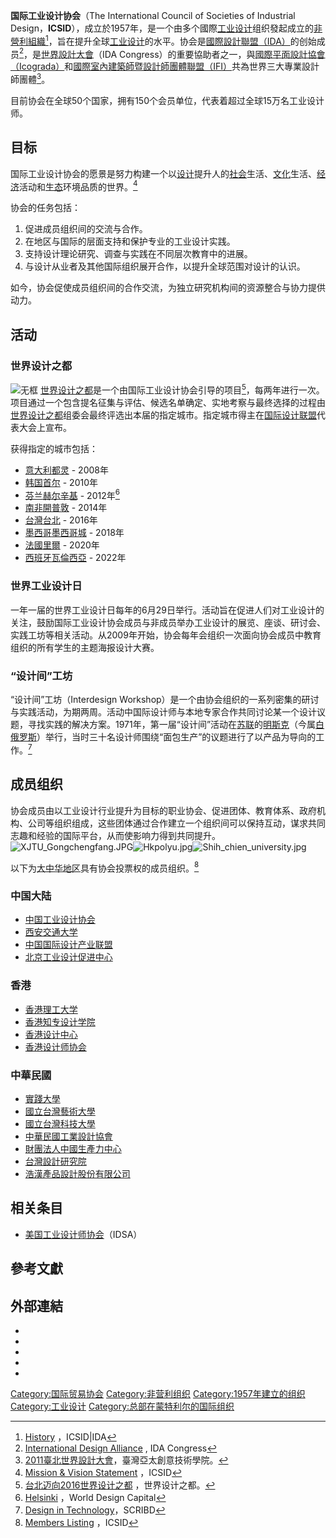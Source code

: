 {{Infobox Non-profit
| Non-profit_name = 国际工业设计协会
| Non-profit_logo = [[File:Icsid_logo_vertical.png|left]]
| founded_date    = {{Start date and age|1957|06|29}}
| area_served     = [[全球|全球]]
| location        = [[加拿大|加拿大]][[蒙特利尔|蒙特利尔]]（2005至今）<br>[[芬兰|芬兰]][[赫尔辛基|赫尔辛基]]（1985-2005）<br>[[比利时|比利时]][[布鲁塞尔|布鲁塞尔]]（1974-1985）<br>[[法国|法国]][[巴黎|巴黎]]（1957-1974）
| focus           = 在世界范围提升工业设计水平
| method          = 
| homepage        = [https://web.archive.org/web/20090906041307/http://www.icsid.org/ 国际工业设计协会]{{en}}
}}

'''国际工业设计协会'''（The International Council of Societies of Industrial Design，'''ICSID'''），成立於1957年，是一个由多个國際[[工业设计|工业设计]]组织發起成立的[[非營利組織|非營利組織]]<ref>[http://www.icsid.org/about/about/articles33.htm History] {{Wayback|url=http://www.icsid.org/about/about/articles33.htm |date=20120609124806 }}，ICSID|IDA</ref>，旨在提升全球[[工业设计|工业设计]]的水平。协会是[[國際設計聯盟|國際設計聯盟（IDA）]]的创始成员<ref name=IDA>[http://idacongress.com/international-design-alliance/ International Design Alliance] {{Wayback|url=http://idacongress.com/international-design-alliance/ |date=20121126031224 }}, IDA Congress</ref>，是[[世界設計大會|世界設計大會]]（IDA Congress）的重要協助者之一，與[[國際平面設計協會|國際平面設計協會（Icograda）]]和[[國際室內建築師暨設計師團體聯盟|國際室內建築師暨設計師團體聯盟（IFI）]]共為世界三大專業設計師團體<ref>[http://www.apic.edu.tw/download_file.jsp?file_name=/_download_/self_store/64/self_attach/39-8.pdf 2011臺北世界設計大會]{{dead link|date=2017年12月 |bot=InternetArchiveBot |fix-attempted=yes }}，臺灣亞太創意技術學院。</ref>。

目前协会在全球50个国家，拥有150个会员单位，代表着超过全球15万名工业设计师。

==目标==
国际工业设计协会的愿景是努力构建一个以[[设计|设计]]提升人的[[社会|社会]]生活、[[文化|文化]]生活、[[经济|经济]]活动和[[生态|生态]]环境品质的世界。<ref>[http://www.icsid.org/about/about/articles32.htm Mission & Vision Statement] {{Wayback|url=http://www.icsid.org/about/about/articles32.htm |date=20120311030944 }}，ICSID</ref>

协会的任务包括：

#促进成员组织间的交流与合作。
#在地区与国际的层面支持和保护专业的工业设计实践。
#支持设计理论研究、调查与实践在不同层次教育中的进展。
#与设计从业者及其他国际组织展开合作，以提升全球范围对设计的认识。

如今，协会促使成员组织间的合作交流，为独立研究机构间的资源整合与协力提供动力。

==活动==
===世界设计之都===
{{main|世界設計之都}}
[[File:Wdc2012_logo.png|无框]]
[[世界设计之都|世界设计之都]]是一个由国际工业设计协会引导的项目<ref>[http://www.taipeidesign.org.tw/about.aspx 台北迈向2016世界设计之都] {{Wayback|url=http://www.taipeidesign.org.tw/about.aspx |date=20120918194333 }}，世界设计之都。</ref>，每两年进行一次。项目通过一个包含提名征集与评估、候选名单确定、实地考察与最终选择的过程由[[世界设计之都|世界设计之都]]组委会最终评选出本届的指定城市。指定城市得主在[[国际设计联盟|国际设计联盟]]代表大会上宣布。

获得指定的城市包括：
*[[意大利|意大利]][[都灵|都灵]] - 2008年
*[[韩国|韩国]][[首尔|首尔]] - 2010年
*[[芬兰|芬兰]][[赫尔辛基|赫尔辛基]] - 2012年<ref>[http://wdchelsinki2012.fi/en Helsinki] {{Wayback|url=http://wdchelsinki2012.fi/en |date=20121221051313 }}，World Design Capital</ref>
*[[南非|南非]][[開普敦|開普敦]] - 2014年
*[[台灣|台灣]][[台北|台北]] - 2016年
*[[墨西哥|墨西哥]][[墨西哥城|墨西哥城]] - 2018年
*[[法国|法國]][[里尔|里爾]] - 2020年
*[[西班牙|西班牙]][[瓦倫西亞|瓦倫西亞]] - 2022年

===世界工业设计日===
一年一届的世界工业设计日每年的6月29日举行。活动旨在促进人们对工业设计的关注，鼓励国际工业设计协会成员与非成员举办工业设计的展览、座谈、研讨会、实践工坊等相关活动。从2009年开始，协会每年会组织一次面向协会成员中教育组织的所有学生的主题海报设计大赛。

===“设计间”工坊===
“设计间”工坊（Interdesign Workshop）是一个由协会组织的一系列密集的研讨与实践活动，为期两周。活动中国际设计师与本地专家合作共同讨论某一个设计议题，寻找实践的解决方案。1971年，第一届“设计间”活动在[[苏联|苏联]]的[[明斯克|明斯克]]（今属[[白俄罗斯|白俄罗斯]]）举行，当时三十名设计师围绕“面包生产”的议题进行了以产品为导向的工作。<ref>[http://www.scribd.com/doc/84556656/Design-in-Technology Design in Technology]，SCRIBD</ref>

==成员组织==
协会成员由以工业设计行业提升为目标的职业协会、促进团体、教育体系、政府机构、公司等组织组成，这些团体通过合作建立一个组织间可以保持互动，谋求共同志趣和经验的国际平台，从而使影响力得到共同提升。[[File:XJTU_Gongchengfang.JPG|thumb]][[File:Hkpolyu.jpg|thumb]][[Image:Shih_chien_university.jpg|thumb]]

以下为[[大中华地区|大中华地区]]具有协会投票权的成员组织。<ref name="测试">[http://www.icsid.org/members/listing.htm?region=2 Members Listing] {{Wayback|url=http://www.icsid.org/members/listing.htm?region=2 |date=20140225005058 }}，ICSID</ref>

===中国大陆===
*[[中国工业设计协会|中国工业设计协会]]
*[[西安交通大学|西安交通大学]]
*[[中国国际设计产业联盟|中国国际设计产业联盟]]
*[[北京工业设计促进中心|北京工业设计促进中心]]

===香港===
*[[香港理工大学|香港理工大学]]
*[[香港知专设计学院|香港知专设计学院]]
*[[香港设计中心|香港设计中心]]
*[[香港设计师协会|香港设计师协会]]

===中華民國===
*[[實踐大學|實踐大學]]
*[[國立台灣藝術大學|國立台灣藝術大學]]
*[[國立台灣科技大學|國立台灣科技大學]]
*[[中華民國工業設計協會|中華民國工業設計協會]] 
*[[財團法人中國生產力中心|財團法人中國生產力中心]]
*[[台灣設計研究院|台灣設計研究院]]
*[[浩漢產品設計股份有限公司|浩漢產品設計股份有限公司]]

==相关条目==
*[[美国工业设计师协会|美国工业设计师协会]]（IDSA）

==參考文獻==
{{reflist}}

== 外部連結 ==
*{{official website|https://wdo.org/}}
*{{facebook|worlddesignorg}}
*{{Instagram|worlddesignorg}}
*{{Youtube|WorldDesignOrganization}}
*{{twitter|worlddesignorg}}



{{设计}}
[[Category:国际贸易协会|Category:国际贸易协会]]
[[Category:非营利组织|Category:非营利组织]]
[[Category:1957年建立的组织|Category:1957年建立的组织]]
[[Category:工业设计|Category:工业设计]]
[[Category:总部在蒙特利尔的国际组织|Category:总部在蒙特利尔的国际组织]]